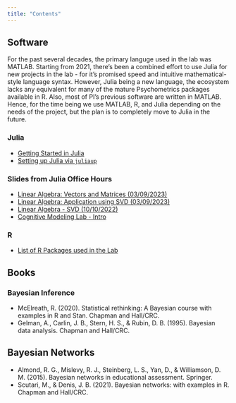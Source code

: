 ```yaml
---
title: "Contents"
---
```


## Software 
:::{.callout-note}
For the past several decades, the primary languge used in the lab was MATLAB. Starting from 2021, there's been a combined effort to use Julia for new projects in the lab - for it's promised speed and intuitive mathematical-style language syntax. However, Julia being a new language, the ecosystem lacks any equivalent for many of the mature Psychometrics packages available in R. Also, most of PI's previous software are written in MATLAB. Hence, for the time being we use MATLAB, R, and Julia depending on the needs of the project, but the plan is to completely move to Julia in the future. 
:::


### Julia 

- [Getting Started in Julia](/pages/julia-getting-started.qmd)
- [Setting up Julia via `juliaup`](/pages/juliaup-setup.qmd)

### Slides from Julia Office Hours
 - [Linear Algebra: Vectors and Matrices (03/09/2023)](/pages/CNMLabSlides/Intro.qmd)  
 - [Linear Algebra: Application using SVD (03/09/2023)](/pages/CNMLabSlides/EigenAnalysis.qmd)
 - [Linear Algebra - SVD (10/10/2022)](/pages/CLA/slides/Lec1.qmd) 
 - [Cognitive Modeling Lab - Intro](/pages/CNMLabSlides/Lab1/lab1.qmd)

### R

- [List of R Packages used in the Lab](/pages/r-packagelist.qmd) 

## Books 

### Bayesian Inference 
- McElreath, R. (2020). Statistical rethinking: A Bayesian course with examples in R and Stan. Chapman and Hall/CRC.
- Gelman, A., Carlin, J. B., Stern, H. S., & Rubin, D. B. (1995). Bayesian data analysis. Chapman and Hall/CRC.

## Bayesian Networks 
- Almond, R. G., Mislevy, R. J., Steinberg, L. S., Yan, D., & Williamson, D. M. (2015). Bayesian networks in educational assessment. Springer.
- Scutari, M., & Denis, J. B. (2021). Bayesian networks: with examples in R. Chapman and Hall/CRC.
